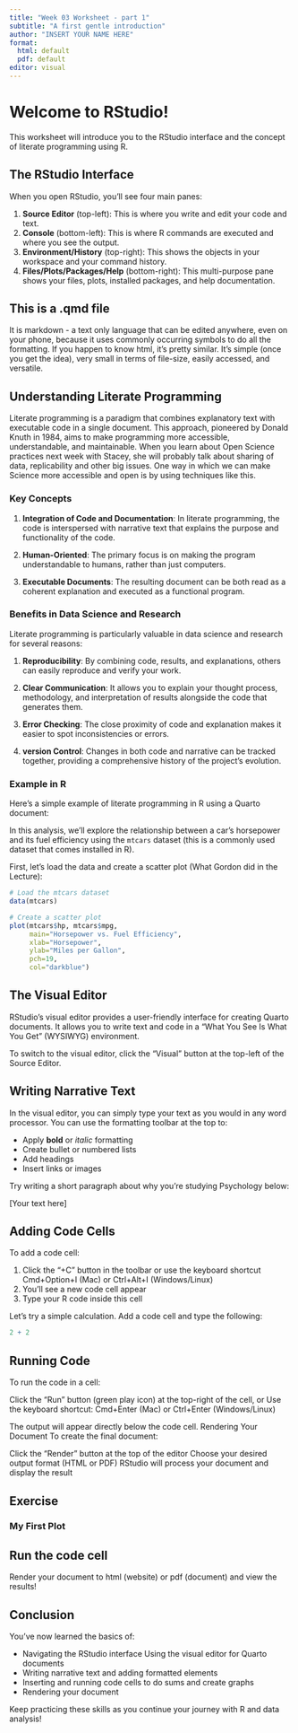 ```yaml
---
title: "Week 03 Worksheet - part 1"
subtitle: "A first gentle introduction"
author: "INSERT YOUR NAME HERE"
format: 
  html: default
  pdf: default
editor: visual
---
```


# Welcome to RStudio!

This worksheet will introduce you to the RStudio interface and the concept of literate programming using R.

## The RStudio Interface

When you open RStudio, you'll see four main panes:

1.  **Source Editor** (top-left): This is where you write and edit your code and text.
2.  **Console** (bottom-left): This is where R commands are executed and where you see the output.
3.  **Environment/History** (top-right): This shows the objects in your workspace and your command history.
4.  **Files/Plots/Packages/Help** (bottom-right): This multi-purpose pane shows your files, plots, installed packages, and help documentation.

## This is a .qmd file 

It is markdown - a text only language that can be edited anywhere, even on your phone, because it uses commonly occurring symbols to do all the formatting. If you happen to know html, it's pretty similar. It's simple (once you get the idea), very small in terms of file-size, easily accessed, and versatile. 

## Understanding Literate Programming

Literate programming is a paradigm that combines explanatory text with executable code in a single document. This approach, pioneered by Donald Knuth in 1984, aims to make programming more accessible, understandable, and maintainable. When you learn about Open Science practices next week with Stacey, she will probably talk about sharing of data, replicability and other big issues. One way in which we can make Science more accessible and open is by using techniques like this.

### Key Concepts

1. **Integration of Code and Documentation**: In literate programming, the code is interspersed with narrative text that explains the purpose and functionality of the code.

2. **Human-Oriented**: The primary focus is on making the program understandable to humans, rather than just computers.

3. **Executable Documents**: The resulting document can be both read as a coherent explanation and executed as a functional program.

### Benefits in Data Science and Research

Literate programming is particularly valuable in data science and research for several reasons:

1. **Reproducibility**: By combining code, results, and explanations, others can easily reproduce and verify your work.

2. **Clear Communication**: It allows you to explain your thought process, methodology, and interpretation of results alongside the code that generates them.

3. **Error Checking**: The close proximity of code and explanation makes it easier to spot inconsistencies or errors.

4. **version Control**: Changes in both code and narrative can be tracked together, providing a comprehensive history of the project's evolution.

### Example in R

Here's a simple example of literate programming in R using a Quarto document:

In this analysis, we'll explore the relationship between a car's horsepower and its fuel efficiency using the `mtcars` dataset (this is a commonly used dataset that comes installed in R).

First, let's load the data and create a scatter plot (What Gordon did in the Lecture):

```r
# Load the mtcars dataset
data(mtcars)

# Create a scatter plot
plot(mtcars$hp, mtcars$mpg, 
     main="Horsepower vs. Fuel Efficiency",
     xlab="Horsepower", 
     ylab="Miles per Gallon",
     pch=19, 
     col="darkblue")
```

## The Visual Editor

RStudio's visual editor provides a user-friendly interface for creating Quarto documents. It allows you to write text and code in a "What You See Is What You Get" (WYSIWYG) environment.

To switch to the visual editor, click the "Visual" button at the top-left of the Source Editor.

## Writing Narrative Text

In the visual editor, you can simply type your text as you would in any word processor. You can use the formatting toolbar at the top to:

-   Apply **bold** or *italic* formatting
-   Create bullet or numbered lists
-   Add headings
-   Insert links or images

Try writing a short paragraph about why you're studying Psychology below:

\[Your text here\]

## Adding Code Cells

To add a code cell:

1.  Click the "+C" button in the toolbar or use the keyboard shortcut Cmd+Option+I (Mac) or Ctrl+Alt+I (Windows/Linux)
2.  You'll see a new code cell appear
3.  Type your R code inside this cell

Let's try a simple calculation. Add a code cell and type the following:

```r
2 + 2
```

## Running Code

To run the code in a cell:

Click the "Run" button (green play icon) at the top-right of the cell, or Use the keyboard shortcut: Cmd+Enter (Mac) or Ctrl+Enter (Windows/Linux)

The output will appear directly below the code cell. Rendering Your Document To create the final document:

Click the "Render" button at the top of the editor Choose your desired output format (HTML or PDF) RStudio will process your document and display the result

## Exercise

### My First Plot


## Run the code cell

Render your document to html (website) or pdf (document) and view the results!

## Conclusion

You've now learned the basics of:

::: {.callout-note}
- Navigating the RStudio interface Using the visual editor for Quarto documents 
- Writing narrative text and adding formatted elements 
- Inserting and running code cells to do sums and create graphs
- Rendering your document
:::

Keep practicing these skills as you continue your journey with R and data analysis!
